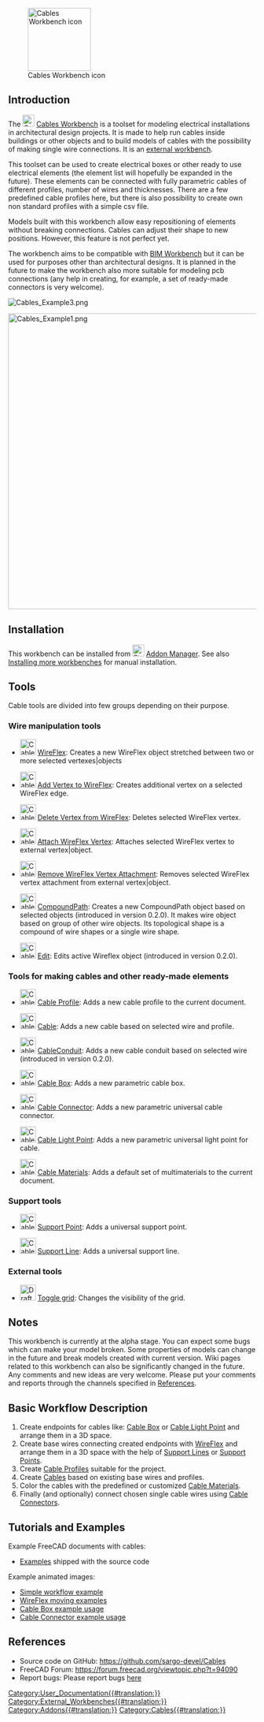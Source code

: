 <languages/>
<translate>

<!--T:1-->
[[Image:Cables_workbench_icon.svg|thumb|128px|Cables Workbench icon]]

</translate>
{{TOCright}}
<translate>

==Introduction== <!--T:2-->

<!--T:3-->
The [[Image:Cables_workbench_icon.svg|24px]] [[Cables_Workbench|Cables Workbench]] is a toolset for modeling electrical installations in architectural design projects. It is made to help run cables inside buildings or other objects and to build models of cables with the possibility of making single wire connections. It is an [[External workbenches|external workbench]].

<!--T:4-->
This toolset can be used to create electrical boxes or other ready to use electrical elements (the element list will hopefully be expanded in the future). These elements can be connected with fully parametric cables of different profiles, number of wires and thicknesses. There are a few predefined cable profiles here, but there is also possibility to create own non standard profiles with a simple csv file.

<!--T:5-->
Models built with this workbench allow easy repositioning of elements without breaking connections. Cables can adjust their shape to new positions. However, this feature is not perfect yet.

<!--T:6-->
The workbench aims to be compatible with [[BIM_Workbench|BIM Workbench]] but it can be used for purposes other than architectural designs. It is planned in the future to make the workbench also more suitable for modeling pcb connections (any help in creating, for example, a set of ready-made connectors is very welcome).

</translate>
[[File:Cables_Example3.png]]
<translate>
<!--T:7-->
{{Caption|Example of wall mounted boxes and cable<br/>Animated version [[Cables_Example1_Simple_workflow|here]]}}

</translate>
[[File:Cables_Example1.png|600px]]
<translate>
<!--T:8-->
{{Caption|Example of three-core flat cable:<br/>Multimaterial cable shape and its base wire, profile and subwires.}}

==Installation== <!--T:9-->

<!--T:10-->
This workbench can be installed from [[Image:Std_AddonMgr.svg|24px]] [[Std_AddonMgr|Addon Manager]]. See also [[Installing_more_workbenches|Installing more workbenches]] for manual installation.

==Tools== <!--T:11-->

<!--T:12-->
Cable tools are divided into few groups depending on their purpose.

===Wire manipulation tools=== <!--T:13-->

<!--T:14-->
* [[Image:Cables_WireFlex.svg|32px]] [[Cables_WireFlex|WireFlex]]: Creates a new WireFlex object stretched between two or more selected vertexes|objects

<!--T:15-->
* [[Image:Cables_AddVertex.svg|32px]] [[Cables_AddVertex|Add Vertex to WireFlex]]: Creates additional vertex on a selected WireFlex edge.

<!--T:16-->
* [[Image:Cables_DelVertex.svg|32px]] [[Cables_DelVertex|Delete Vertex from WireFlex]]: Deletes selected WireFlex vertex.

<!--T:17-->
* [[Image:Cables_AttachVertex.svg|32px]] [[Cables_AttachVertex|Attach WireFlex Vertex]]: Attaches selected WireFlex vertex to external vertex|object.

<!--T:18-->
* [[Image:Cables_RemoveVertexAttachment.svg|32px]] [[Cables_RemoveVertexAttachment|Remove WireFlex Vertex Attachment]]: Removes selected WireFlex vertex attachment from external vertex|object.

<!--T:40-->
* [[Image:Cables_CompoundPath.svg|32px]] [[Cables_CompoundPath|CompoundPath]]: Creates a new CompoundPath object based on selected objects (introduced in version 0.2.0). It makes wire object based on group of other wire objects. Its topological shape is a compound of wire shapes or a single wire shape. 

<!--T:41-->
* [[Image:Cables_Edit.svg|32px]] [[Cables_Edit|Edit]]: Edits active Wireflex object (introduced in version 0.2.0).

===Tools for making cables and other ready-made elements=== <!--T:19-->

<!--T:20-->
* [[Image:Cables_Profile.svg|32px]] [[Cables_Profile|Cable Profile]]: Adds a new cable profile to the current document.

<!--T:21-->
* [[Image:Cables_Cable.svg|32px]] [[Cables_Cable|Cable]]: Adds a new cable based on selected wire and profile.

<!--T:42-->
* [[Image:Cables_CableConduit.svg|32px]] [[Cables_CableConduit|CableConduit]]: Adds a new cable conduit based on selected wire (introduced in version 0.2.0).

<!--T:22-->
* [[Image:Cables_CableBox.svg|32px]] [[Cables_CableBox|Cable Box]]: Adds a new parametric cable box.

<!--T:23-->
* [[Image:Cables_CableConnector.svg|32px]] [[Cables_CableConnector|Cable Connector]]: Adds a new parametric universal cable connector.

<!--T:24-->
* [[Image:Cables_CableLightPoint.svg|32px]] [[Cables_CableLightPoint|Cable Light Point]]: Adds a new parametric universal light point for cable.

<!--T:25-->
* [[Image:Cables_Material.svg|32px]] [[Cables_Material|Cable Materials]]: Adds a default set of multimaterials to the current document.

===Support tools=== <!--T:26-->

<!--T:27-->
* [[Image:Cables_SupportPoint.svg|32px]] [[Cables_SupportPoint|Support Point]]: Adds a universal support point.

<!--T:28-->
* [[Image:Cables_SupportLine.svg|32px]] [[Cables_SupportLine|Support Line]]: Adds a universal support line.

=== External tools === <!--T:29-->

<!--T:30-->
* [[Image:Draft_ToggleGrid.svg|32px]] [[Draft_ToggleGrid|Toggle grid]]: Changes the visibility of the grid.

==Notes== <!--T:31-->

<!--T:32-->
This workbench is currently at the alpha stage. You can expect some bugs which can make your model broken. Some properties of models can change in the future and break models created with current version. Wiki pages related to this workbench can also be significantly changed in the future. Any comments and new ideas are very welcome. Please put your comments and reports through the channels specified in [[#References|References]].

==Basic Workflow Description== <!--T:33-->

<!--T:34-->
# Create endpoints for cables like: [[Cables_CableBox|Cable Box]] or [[Cables_CableLightPoint|Cable Light Point]] and arrange them in a 3D space.
# Create base wires connecting created endpoints with [[Cables_WireFlex|WireFlex]] and arrange them in a 3D space with the help of [[Cables_SupportLine|Support Lines]] or [[Cables_SupportPoint|Support Points]].
# Create [[Cables_Profile|Cable Profiles]] suitable for the project.
# Create [[Cables_Cable|Cables]] based on existing base wires and profiles.
# Color the cables with the predefined or customized [[Cables_Material|Cable Materials]].
# Finally (and optionally) connect chosen single cable wires using [[Cables_CableConnector|Cable Connectors]].

==Tutorials and Examples== <!--T:35-->

<!--T:36-->
Example FreeCAD documents with cables:
* [https://github.com/sargo-devel/Cables/tree/master/examples Examples] shipped with the source code

<!--T:37-->
Example animated images:
* [[Cables_Example1_Simple_workflow|Simple workflow example]]
* [[Cables_Example2_WireFlex|WireFlex moving examples]]
* [[Cables_Example3_CableBox|Cable Box example usage]]
* [[Cables_Example4_CableConnector|Cable Connector example usage]]

==References== <!--T:38-->

<!--T:39-->
* Source code on GitHub: https://github.com/sargo-devel/Cables
* FreeCAD Forum: https://forum.freecad.org/viewtopic.php?t=94090
* Report bugs: Please report bugs [https://github.com/sargo-devel/Cables/issues here]


</translate>
[[Category:User_Documentation{{#translation:}}]]
[[Category:External_Workbenches{{#translation:}}]]
[[Category:Addons{{#translation:}}]]
[[Category:Cables{{#translation:}}]]